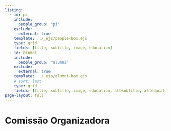 ```yaml
---
listing:
  - id: pi
    include: 
      people_group: "pi"
    exclude:
      external: true
    template: ../_ejs/people-box.ejs
    type: grid
    fields: [title, subtitle, image, education]
  - id: alumni
    include: 
      people_group: "alumni"
    exclude:
      external: true
    template: ../_ejs/alumni-box.ejs
    # sort: last
    type: grid
    fields: [title, subtitle, image, education, altsubtitle, alteducation]
page-layout: full
---
```


<h1>Comissão Organizadora</h1>

:::{.sand-background}

::: {#alumni}
:::

:::
